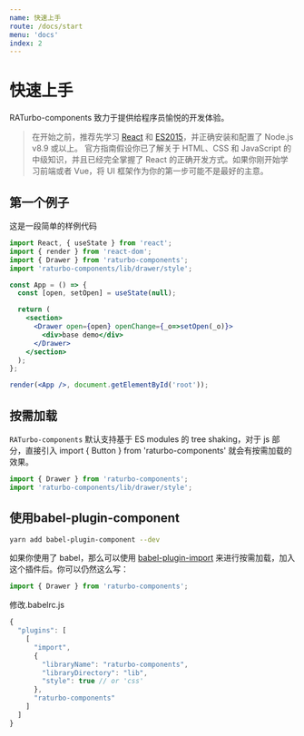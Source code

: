 ```yaml
---
name: 快速上手
route: /docs/start
menu: 'docs'
index: 2
---
```


# 快速上手

RATurbo-components 致力于提供给程序员愉悦的开发体验。

> 在开始之前，推荐先学习 [React](https://reactjs.org/) 和 [ES2015](https://babeljs.io/docs/en/learn)，并正确安装和配置了 Node.js v8.9 或以上。
官方指南假设你已了解关于 HTML、CSS 和 JavaScript 的中级知识，并且已经完全掌握了 React 的正确开发方式。如果你刚开始学习前端或者 Vue，将 UI 框架作为你的第一步可能不是最好的主意。

## 第一个例子
这是一段简单的样例代码

```jsx
import React, { useState } from 'react';
import { render } from 'react-dom';
import { Drawer } from 'raturbo-components';
import 'raturbo-components/lib/drawer/style';

const App = () => {
  const [open, setOpen] = useState(null);

  return (
    <section>
      <Drawer open={open} openChange={_o=>setOpen(_o)}>
        <div>base demo</div>
      </Drawer>
    </section>
  );
};

render(<App />, document.getElementById('root'));
```


## 按需加载
`RATurbo-components` 默认支持基于 ES modules 的 tree shaking，对于 js 部分，直接引入 import { Button } from 'raturbo-components' 就会有按需加载的效果。

```javascript
import { Drawer } from 'raturbo-components';
import 'raturbo-components/lib/drawer/style';
```

## 使用babel-plugin-component

```bash
yarn add babel-plugin-component --dev
```

如果你使用了 babel，那么可以使用 [babel-plugin-import](https://www.npmjs.com/package/babel-plugin-import) 来进行按需加载，加入这个插件后。你可以仍然这么写：

```javascript
import { Drawer } from 'raturbo-components';
```

修改.babelrc.js
```javascript
{
  "plugins": [
    [
      "import",
      {
        "libraryName": "raturbo-components",
        "libraryDirectory": "lib",
        "style": true // or 'css'
      },
      "raturbo-components"
    ]
  ]
}
```
